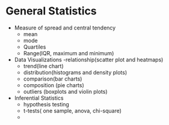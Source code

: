 # General Statistics

- Measure of spread and central tendency
  - mean
  - mode
  - Quartiles
  - Range(IQR, maximum and minimum)

- Data Visualizations 
  -relationship(scatter plot and heatmaps)
  - trend(line chart)
  - distribution(histograms and density plots)
  - comparison(bar charts)
  - composition (pie charts)
  - outliers (boxplots and violin plots)
  
- Inferential Statistics
  - hypothesis testing 
  - t-tests( one sample, anova, chi-square)
  - 
